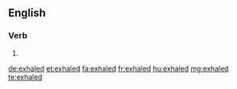 ==English==

===Verb===
{{head|en}}

# {{en-past of|exhale}}

[[de:exhaled]]
[[et:exhaled]]
[[fa:exhaled]]
[[fr:exhaled]]
[[hu:exhaled]]
[[mg:exhaled]]
[[te:exhaled]]